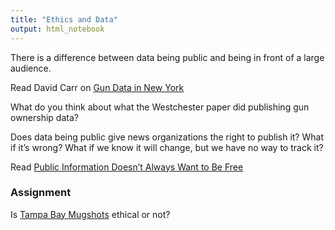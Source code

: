 ```yaml
---
title: "Ethics and Data"
output: html_notebook
---
```


There is a difference between data being public and being in front of a large audience. 

Read David Carr on [Gun Data in New York](https://www.nytimes.com/2013/01/14/business/media/guns-maps-and-disturbing-data.html)

What do you think about what the Westchester paper did publishing gun ownership data?

Does data being public give news organizations the right to publish it? What if it's wrong? What if we know it will change, but we have no way to track it?

Read [Public Information Doesn't Always Want to Be Free](https://source.opennews.org/articles/public-info-doesnt-always-want-be-free/)

### Assignment

Is [Tampa Bay Mugshots](http://www.tampabay.com/mugshots/) ethical or not? 

